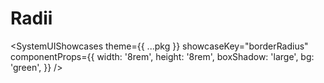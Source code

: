 



# Radii

<SystemUIShowcases
  theme={{ ...pkg }}
  showcaseKey="borderRadius"
  componentProps={{
    width: '8rem',
    height: '8rem',
    boxShadow: 'large',
    bg: 'green',
  }}
/>

